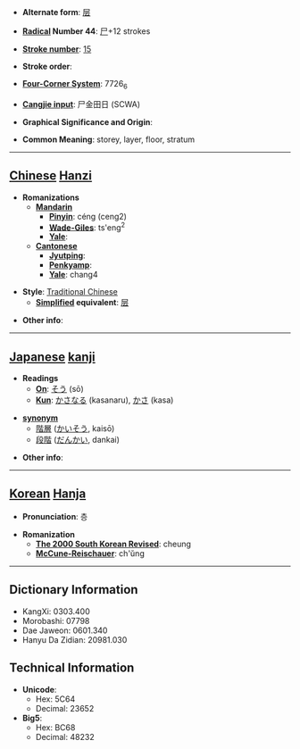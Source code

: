 * '''Alternate form''': [[层]]

* '''[[Wiktionary:Chinese radical index| Radical]] Number 44''': [[Wiktionary:Chinese radical index 尸|尸]]+12 strokes

* '''[[Wiktionary:Chinese total strokes index|Stroke number]]''': [[Wiktionary:Chinese total strokes index 15|15]]

* '''Stroke order''': 

* '''[[Wiktionary:Chinese four corner index|Four-Corner System]]''': 7726<sub>6</sub>

* '''[[Wiktionary:Chinese Cangjie index|Cangjie input]]''': 尸金田日 (SCWA)

* '''Graphical Significance and Origin''': 

* '''Common Meaning''': storey, layer, floor, stratum

----

== [[Chinese]] [[Hanzi]] ==

* '''Romanizations'''
** '''[[Mandarin]]'''
*** '''[[Pinyin]]''': céng (ceng2)
*** '''[[Wade-Giles]]''': ts'eng<sup>2</sup>
*** '''[[Yale]]''': 
** '''[[Cantonese]]'''
*** '''[[Jyutping]]''':
*** '''[[Penkyamp]]''': 
*** '''[[Yale]]''': chang4

* '''Style''': [[Traditional Chinese]] 
** '''[[Simplified Chinese|Simplified]] equivalent''': [[层]]

* '''Other info''': 

----

== [[Japanese]] [[kanji]] ==

* '''Readings'''
** '''[[On]]''': [[そう]] (sō)
** '''[[Kun]]''': [[かさなる]] (kasanaru), [[かさ]] (kasa)

* '''[[synonym]]'''
** [[階層]] ([[かいそう]], kaisō)
** [[段階]] ([[だんかい]], dankai)

* '''Other info''':  

----

== [[Korean]] [[Hanja]] ==

* '''Pronunciation''': 층

* '''Romanization'''
** '''[[The 2000 South Korean Revised Romanization|The 2000 South Korean Revised]]''': cheung
** '''[[McCune-Reischauer]]''': ch'ŭng

----

== Dictionary Information ==

* KangXi: 0303.400
* Morobashi: 07798
* Dae Jaweon: 0601.340
* Hanyu Da Zidian: 20981.030

== Technical Information ==

* '''Unicode''':
** Hex: 5C64
** Decimal: 23652
* '''Big5''':
** Hex: BC68
** Decimal: 48232